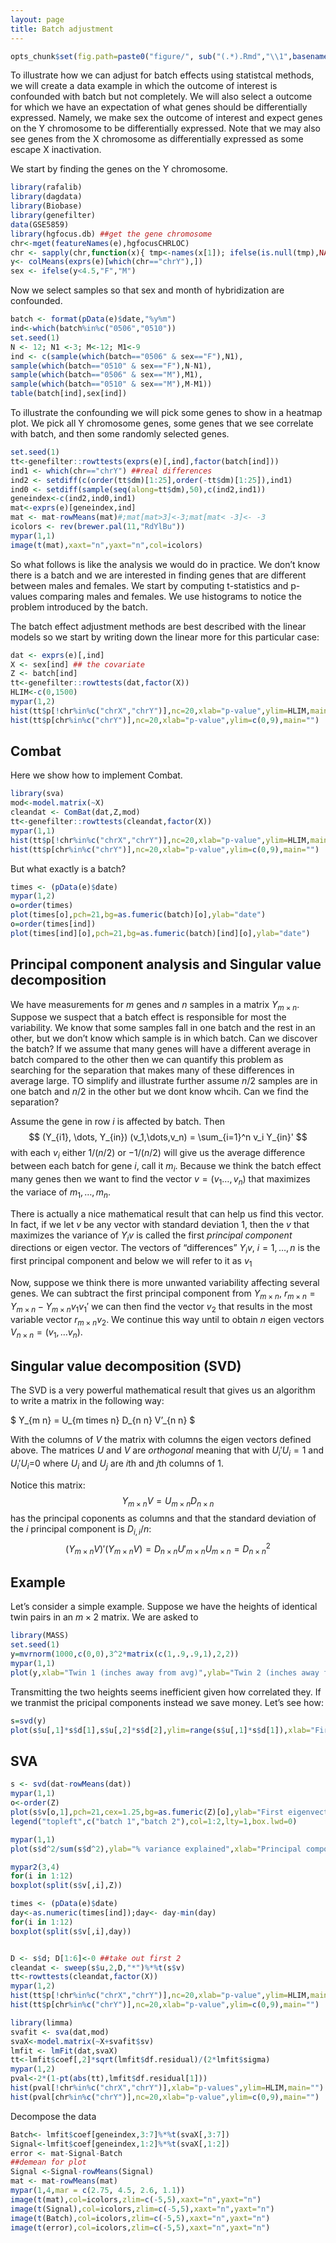 ```yaml
---
layout: page
title: Batch adjustment
---
```


```r
opts_chunk$set(fig.path=paste0("figure/", sub("(.*).Rmd","\\1",basename(knitr:::knit_concord$get('infile'))), "-"))
```

To illustrate how we can adjust for batch effects using statistcal methods, we will create a data example in which the outcome of interest is confounded with batch but not completely. We will also select a outcome for which we have an expectation of what genes should be differentially expressed. Namely, we make sex the outcome of interest and expect genes on the Y chromosome to be differentially expressed. Note that we may also see genes from the X chromosome as differentially expressed as some escape X inactivation. 

We start by finding the genes on the Y chromosome.
```r
library(rafalib)
library(dagdata)
library(Biobase)
library(genefilter)
data(GSE5859)
library(hgfocus.db) ##get the gene chromosome
chr<-mget(featureNames(e),hgfocusCHRLOC)
chr <- sapply(chr,function(x){ tmp<-names(x[1]); ifelse(is.null(tmp),NA,paste0("chr",tmp))})
y<- colMeans(exprs(e)[which(chr=="chrY"),])
sex <- ifelse(y<4.5,"F","M")
```

Now we select samples so that sex and month of hybridization are confounded. 
```r
batch <- format(pData(e)$date,"%y%m")
ind<-which(batch%in%c("0506","0510"))
set.seed(1)
N <- 12; N1 <-3; M<-12; M1<-9
ind <- c(sample(which(batch=="0506" & sex=="F"),N1),
sample(which(batch=="0510" & sex=="F"),N-N1),
sample(which(batch=="0506" & sex=="M"),M1),
sample(which(batch=="0510" & sex=="M"),M-M1))
table(batch[ind],sex[ind])
```

To illustrate the confounding we will pick some genes to show in a heatmap plot. We pick all Y chromosome genes, some genes that we see correlate with batch, and then some randomly selected genes.

```r
set.seed(1)
tt<-genefilter::rowttests(exprs(e)[,ind],factor(batch[ind]))
ind1 <- which(chr=="chrY") ##real differences
ind2 <- setdiff(c(order(tt$dm)[1:25],order(-tt$dm)[1:25]),ind1)
ind0 <- setdiff(sample(seq(along=tt$dm),50),c(ind2,ind1))
geneindex<-c(ind2,ind0,ind1)
mat<-exprs(e)[geneindex,ind]
mat <- mat-rowMeans(mat)#;mat[mat>3]<-3;mat[mat< -3]<- -3
icolors <- rev(brewer.pal(11,"RdYlBu"))
mypar(1,1)
image(t(mat),xaxt="n",yaxt="n",col=icolors)
```

So what follows is like the analysis we would do in practice. We don't know there is a batch and we are interested in finding genes that are different between males and females. We start by computing t-statistics and p-values comparing males and females. We use histograms to notice the problem introduced by the batch.

The batch effect adjustment methods are best described with the linear models so we start by writing down the linear more for this particular case:



```r
dat <- exprs(e)[,ind]
X <- sex[ind] ## the covariate
Z <- batch[ind]
tt<-genefilter::rowttests(dat,factor(X))
HLIM<-c(0,1500)
mypar(1,2)
hist(tt$p[!chr%in%c("chrX","chrY")],nc=20,xlab="p-value",ylim=HLIM,main="")
hist(tt$p[chr%in%c("chrY")],nc=20,xlab="p-value",ylim=c(0,9),main="")
```


## Combat

Here we show how to implement Combat. 

```r
library(sva)
mod<-model.matrix(~X)
cleandat <- ComBat(dat,Z,mod)
tt<-genefilter::rowttests(cleandat,factor(X))
mypar(1,1)
hist(tt$p[!chr%in%c("chrX","chrY")],nc=20,xlab="p-value",ylim=HLIM,main="")
hist(tt$p[chr%in%c("chrY")],nc=20,xlab="p-value",ylim=c(0,9),main="")
```

But what exactly is a batch?
```r
times <- (pData(e)$date)
mypar(1,2)
o=order(times)
plot(times[o],pch=21,bg=as.fumeric(batch)[o],ylab="date")
o=order(times[ind])
plot(times[ind][o],pch=21,bg=as.fumeric(batch)[ind][o],ylab="date")
```


## Principal component analysis and Singular value decomposition

We have measurements for $m$ genes and $n$ samples in a matrix $Y_{m\times n}$. Suppose we 
suspect that a batch effect is responsible for most the variability. We know that some samples fall in one batch and the rest in an other, but we don't know which sample is in which batch. Can we discover the batch? If we assume that many genes will have a different average in batch compared to the other then we can quantify this problem as searching for the separation that makes many of these differences in average large. TO simplify and illustrate further assume $n/2$ samples are in one batch and $n/2$ in the other but we dont know whcih. Can we find the separation?

Assume the gene in row $i$ is affected by batch. Then 
$$
(Y_{i1}, \dots, Y_{in}) (v_1,\dots,v_n) = \sum_{i=1}^n v_i Y_{in}'
$$
with each $v_i$ either $1/(n/2)$ or $-1/(n/2)$ will give us the average difference between each batch for gene $i$, call it $m_i$. Because we think the batch effect many genes then we want to find the vector $v=(v_1\dots,v_n)$ that maximizes the variace of $m_1,\dots,m_n$.

There is actually a nice mathematical result that can help us find this vector. In fact, if we let $v$ be any vector with standard deviation 1, then the $v$ that maximizes the variance of $Y_i v$ is called the first _principal component_ directions or eigen vector. The vectors of "differences" $Y_i v$, $i=1,\dots,n$ is the first principal component and below we will refer to it as $v_1$ 

Now, suppose we think there is more unwanted variability affecting several genes. We can subtract the first principal component from $Y_{m \times n}$, $r_{m\times n}=Y_{m \times n} - Y_{m \times n} v_1 v_1'$ we can then find the vector $v_2$ that results in the most variable vector  $r_{m\times n} v_2$. We continue this way until to obtain $n$ eigen vectors $V_{n\times n} = (v_1,\dots v_n)$. 

## Singular value decomposition (SVD)

The SVD is a very powerful mathematical result that gives us an algorithm to write a matrix in the following way:

$
Y_{m \times n} = U_{m\ times n} D_{n \times n} V’_{n \times n}
$

With the columns of $V$ the matrix with columns the eigen vectors defined above. The matrices $U$ and $V$ are _orthogonal_ meaning that 
with $U_i'U_i=1$ and $U_i'U_i$=0 where $U_i$ and $U_j$ are $i$th and $j$th columns of 1. 

Notice this matrix:
$$
Y_{m\times n} V = U_{m \times n} D_{n\times n}
$$
has the principal coponents as columns and that the standard deviation of the $i$ principal component is  $D_{i,i}/n$:
$$
(Y_{m\times n} V)'(Y_{m\times n} V) = D_{n\times n} U'_{m\times n} U_{m\times n} = D^2_{n\times n}
$$

## Example
Let's consider a simple example. Suppose we have the heights of identical twin pairs in an $m\times 2$ matrix. We are asked to 

```r
library(MASS)
set.seed(1)
y=mvrnorm(1000,c(0,0),3^2*matrix(c(1,.9,.9,1),2,2))
mypar(1,1)
plot(y,xlab="Twin 1 (inches away from avg)",ylab="Twin 2 (inches away from avg)")
```


Transmitting the two heights seems inefficient given how correlated they. If we tranmist the pricipal components instead we save money. Let's see how:

```r
s=svd(y)
plot(s$u[,1]*s$d[1],s$u[,2]*s$d[2],ylim=range(s$u[,1]*s$d[1]),xlab="First PC",ylab="Second PC")
```

## SVA

```r
s <- svd(dat-rowMeans(dat))
mypar(1,1)
o<-order(Z)
plot(s$v[o,1],pch=21,cex=1.25,bg=as.fumeric(Z)[o],ylab="First eigenvector",xaxt="n",xlab="")
legend("topleft",c("batch 1","batch 2"),col=1:2,lty=1,box.lwd=0)

mypar(1,1)
plot(s$d^2/sum(s$d^2),ylab="% variance explained",xlab="Principal component")

mypar2(3,4)
for(i in 1:12)
boxplot(split(s$v[,i],Z))

times <- (pData(e)$date)
day<-as.numeric(times[ind]);day<- day-min(day)
for(i in 1:12)
boxplot(split(s$v[,i],day))


D <- s$d; D[1:6]<-0 ##take out first 2
cleandat <- sweep(s$u,2,D,"*")%*%t(s$v)
tt<-rowttests(cleandat,factor(X))
mypar(1,2)
hist(tt$p[!chr%in%c("chrX","chrY")],nc=20,xlab="p-value",ylim=HLIM,main="")
hist(tt$p[chr%in%c("chrY")],nc=20,xlab="p-value",ylim=c(0,9),main="")
```

```r
library(limma)
svafit <- sva(dat,mod)
svaX<-model.matrix(~X+svafit$sv)
lmfit <- lmFit(dat,svaX)
tt<-lmfit$coef[,2]*sqrt(lmfit$df.residual)/(2*lmfit$sigma)
mypar(1,2)
pval<-2*(1-pt(abs(tt),lmfit$df.residual[1]))
hist(pval[!chr%in%c("chrX","chrY")],xlab="p-values",ylim=HLIM,main="")
hist(pval[chr%in%c("chrY")],nc=20,xlab="p-value",ylim=c(0,9),main="")
```

Decompose the data
```r
Batch<- lmfit$coef[geneindex,3:7]%*%t(svaX[,3:7])
Signal<-lmfit$coef[geneindex,1:2]%*%t(svaX[,1:2])
error <- mat-Signal-Batch
##demean for plot
Signal <-Signal-rowMeans(Signal)
mat <- mat-rowMeans(mat)
mypar(1,4,mar = c(2.75, 4.5, 2.6, 1.1))
image(t(mat),col=icolors,zlim=c(-5,5),xaxt="n",yaxt="n")
image(t(Signal),col=icolors,zlim=c(-5,5),xaxt="n",yaxt="n")
image(t(Batch),col=icolors,zlim=c(-5,5),xaxt="n",yaxt="n")
image(t(error),col=icolors,zlim=c(-5,5),xaxt="n",yaxt="n")
```

